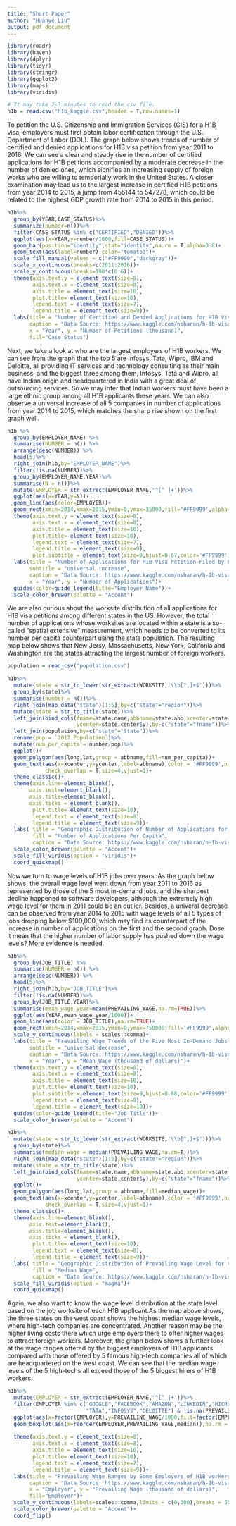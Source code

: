 ```yaml
---
title: "Short Paper"
author: "Huanye Liu"
output: pdf_document
---
```



```r
library(readr)
library(haven)
library(dplyr)
library(tidyr)
library(stringr)
library(ggplot2)
library(maps)
library(viridis)
```




```r
# It may take 2-3 minutes to read the csv file.
h1b = read.csv("h1b_kaggle.csv",header = T,row.names=1)
```
\pagebreak
        
To petition the U.S. Citizenship and Immigration Services (CIS) for a H1B visa, employers must first obtain labor certification through the U.S. Department of Labor (DOL). The graph below shows trends of number of certified and denied applications for H1B visa petition from year 2011 to 2016. We can see a clear and steady rise in the number of certified applications for H1B petitions accompanied by  a moderate decrease in the number of denied ones, which signifies an increasing supply of foreign works who are willing to temporially work in the United States. A closer examination may lead us to the largest increase in certified H1B petitions from year 2014 to 2015, a jump from 455144 to 547278, which could be related to the highest GDP growth rate from 2014 to 2015 in this period.  

```r
h1b%>%
  group_by(YEAR,CASE_STATUS)%>%
  summarize(number=n())%>%
  filter(CASE_STATUS %in% c("CERTIFIED","DENIED"))%>%
  ggplot(aes(x=YEAR,y=number/1000,fill=CASE_STATUS))+
  geom_bar(position="identity",stat="identity",na.rm = T,alpha=0.8)+
  geom_text(aes(label=number),color="tomato3")+
  scale_fill_manual(values = c("#FF9999","darkgray"))+
  scale_x_continuous(breaks=c(2011:2016))+
  scale_y_continuous(breaks=100*c(0:6))+
  theme(axis.text.y = element_text(size=8),
        axis.text.x = element_text(size=8),
        axis.title = element_text(size=10),
        plot.title= element_text(size=10),
        legend.text = element_text(size=7),
        legend.title = element_text(size=9))+
  labs(title = "Number of Certified and Denied Applications for H1B Visa Petition Over Years\n(2011--2016)",
       caption = "Data Source: https://www.kaggle.com/nsharan/h-1b-visa",
       x = "Year", y = "Number of Petitions (thousand)",
       fill="Case Status")
```
\pagebreak
                     
Next, we take a look at who are the largest employers of H1B workers. We can see from the graph that the top 5 are Infosys, Tata, Wipro, IBM and Deloitte, all providing IT services and technology consulting as their main business, and the biggest three among them, Infosys, Tata and Wipro, all have Indian origin and headquartered in India with a great deal of outsourcing services. So we may infer that Indian workers must have been a large ethnic group among all H1B applicants these years. We can also observe a universal increase of all 5 companies in number of applications from year 2014 to 2015, which matches the sharp rise shown on the first graph well. 
```r
h1b %>%
  group_by(EMPLOYER_NAME) %>%
  summarise(NUMBER = n()) %>%
  arrange(desc(NUMBER)) %>%
  head(5)%>%
  right_join(h1b,by="EMPLOYER_NAME")%>%
  filter(!is.na(NUMBER))%>%
  group_by(EMPLOYER_NAME,YEAR)%>%
  summarise(N = n())%>%
  mutate(EMPLOYER = str_extract(EMPLOYER_NAME,'^[^ ]+'))%>%
  ggplot(aes(x=YEAR,y=N))+
  geom_line(aes(color=EMPLOYER))+
  geom_rect(xmin=2014,xmax=2015,ymin=0,ymax=35000,fill='#FF9999',alpha=0.01)+
  theme(axis.text.y = element_text(size=8),
        axis.text.x = element_text(size=8),
        axis.title = element_text(size=10),
        plot.title= element_text(size=10), 
        legend.text = element_text(size=7),
        legend.title = element_text(size=9),
        plot.subtitle = element_text(size=9,hjust=0.67,color='#FF9999'))+
  labs(title = "Number of Applications for H1B Visa Petition Filed by Each of Top 5 Employers of H1B workers Over Years\n(2011--2016)",
       subtitle = "universal increase",
       caption = "Data Source: https://www.kaggle.com/nsharan/h-1b-visa", 
       x = "Year", y = "Number of Applications")+
  guides(color=guide_legend(title="Employer Name"))+
  scale_color_brewer(palette = "Accent")


```
            
\pagebreak            
We are also curious about the worksite distribution of all applications for H1B visa petitions among different states in the US. However, the total number of applications whose worksites are located within a state is a so-called "spatial extensive" measurement, which needs to be converted to its number per capita counterpart using the state population. The resulting map below shows that New Jersy, Massachusetts, New York, Califonia and Washington are the states attracting the largest number of foreign workers.  




```r
population = read_csv("population.csv")
```
```r
h1b%>%
  mutate(state = str_to_lower(str_extract(WORKSITE,'\\b[^,]+$')))%>%
  group_by(state)%>%
  summarise(number = n())%>%
  right_join(map_data("state")[1:5],by=c("state"="region"))%>%
  mutate(state = str_to_title(state))%>%
  left_join(bind_cols(fname=state.name,abbname=state.abb,xcenter=state.center$x,
                      ycenter=state.center$y),by=c("state"="fname"))%>%
  left_join(population,by=c("state"="State"))%>%
  rename(pop = `2017 Population`)%>%
  mutate(num_per_capita = number/pop)%>%
  ggplot()+
  geom_polygon(aes(long,lat,group = abbname,fill=num_per_capita))+
  geom_text(aes(x=xcenter,y=ycenter,label=abbname),color = '#FF9999',na.rm=TRUE,
            check_overlap = T,size=4,vjust=1)+
  theme_classic()+
  theme(axis.line=element_blank(),
       axis.text=element_blank(),
       axis.title=element_blank(),
       axis.ticks = element_blank(),
        plot.title= element_text(size=10),
        legend.text = element_text(size=8),
        legend.title = element_text(size=9))+
  labs( title = "Geographic Distribution of Number of Applications for H1B Visa Petition Per Capita by State\n(summation over period 2011--2016)",
        fill = "Number of Applications Per Capita",
        caption = "Data Source: https://www.kaggle.com/nsharan/h-1b-visa")+
  scale_color_brewer(palette = "Accent")+
  scale_fill_viridis(option = "viridis")+
  coord_quickmap()
```
            
\pagebreak           
Now we turn to wage levels of H1B jobs over years. As the graph below shows, the overall wage level went down from year 2011 to 2016 as represented by those of the 5 most in-demand jobs, and the sharpest decline happened to software developers, although the extremely high wage level for them in 2011 could be an outlier. Besides, a univeral decrease can be observed from year 2014 to 2015 with wage levels of all 5 types of jobs dropping below $100,000, which may find its counterpart of the increase in number of applications on the first and the second graph. Dose it mean that the higher number of labor supply has pushed down the wage levels? More evidence is needed. 

```r
h1b%>%
  group_by(JOB_TITLE) %>%
  summarise(NUMBER = n()) %>%
  arrange(desc(NUMBER)) %>%
  head(5)%>%
  right_join(h1b,by="JOB_TITLE")%>%
  filter(!is.na(NUMBER))%>%
  group_by(JOB_TITLE,YEAR)%>%
  summarise(mean_wage_year=mean(PREVAILING_WAGE,na.rm=TRUE))%>%
  ggplot(aes(YEAR,mean_wage_year/1000))+
  geom_line(aes(color = JOB_TITLE),na.rm=TRUE)+
  geom_rect(xmin=2014,xmax=2015,ymin=0,ymax=750000,fill='#FF9999',alpha=0.02)+
  scale_y_continuous(labels = scales::comma)+
  labs(title = "Prevailing Wage Trends of the Five Most In-Demand Jobs for H1B applicants\n(2011--2016)",
       subtitle = "universal decrease",
       caption = "Data Source: https://www.kaggle.com/nsharan/h-1b-visa", 
       x = "Year", y = "Mean Wage (thousand of dollars)")+
  theme(axis.text.y = element_text(size=8),
        axis.text.x = element_text(size=8),
        axis.title = element_text(size=10),
        plot.title= element_text(size=10),
        plot.subtitle = element_text(size=9,hjust=0.68,color='#FF9999'),
        legend.text = element_text(size=8),
        legend.title = element_text(size=10))+
  guides(color=guide_legend(title="Job Title"))+
  scale_color_brewer(palette = "Accent")
```
            
\pagebreak

```r
h1b%>%
  mutate(state = str_to_lower(str_extract(WORKSITE,'\\b[^,]+$')))%>%
  group_by(state)%>%
  summarise(median_wage = median(PREVAILING_WAGE,na.rm=T))%>%
  right_join(map_data("state")[1:5],by=c("state"="region"))%>%
  mutate(state = str_to_title(state))%>%
  left_join(bind_cols(fname=state.name,abbname=state.abb,xcenter=state.center$x,
                      ycenter=state.center$y),by=c("state"="fname"))%>%
  ggplot()+
  geom_polygon(aes(long,lat,group = abbname,fill=median_wage))+
  geom_text(aes(x=xcenter,y=ycenter,label=abbname),color = '#FF9999',na.rm=TRUE,
            check_overlap = T,size=4,vjust=1)+
  theme_classic()+
  theme(axis.line=element_blank(),
       axis.text=element_blank(),
       axis.title=element_blank(),
       axis.ticks = element_blank(),
        plot.title= element_text(size=10),
        legend.text = element_text(size=8),
        legend.title = element_text(size=9))+
  labs( title = "Geographic Distribution of Prevailing Wage Level for H1B applicants by State\n(median over period 2011--2016)",
        fill = "Median Wage",
        caption = "Data Source: https://www.kaggle.com/nsharan/h-1b-visa")+
  scale_fill_viridis(option = "magma")+
  coord_quickmap()
```
             
Again, we also want to know the wage level distribution at the state level based on the job worksite of each H1B applicant.As the map above shows, the three states on the west coast shows the highest median wage levels, where high-tech companies are concentrated. Another reason may be the higher living costs there which urge employers there to offer higher wages to attract foreign workers. Moreover, the graph below shows a further look at the wage ranges offered by the biggest employers of H1B applicants compared with those offered by 5 famous high-tech companies all of which are headquartered on the west coast. We can see that the median wage levels of the 5 high-techs all exceed those of the 5 biggest hirers of H1B workers. 
       
```r
h1b%>%
  mutate(EMPLOYER = str_extract(EMPLOYER_NAME,'^[^ ]+'))%>%
  filter(EMPLOYER %in% c("GOOGLE","FACEBOOK","AMAZON","LINKEDIN","MICROSOFT","IBM","WIPRO",
                         "TATA","INFOSYS","DELOITTE") & !is.na(PREVAILING_WAGE))%>%
  ggplot(aes(x=factor(EMPLOYER),y=PREVAILING_WAGE/1000,fill=factor(EMPLOYER),alpha=0.4),na.rm=T)+
  geom_boxplot(aes(x=reorder(EMPLOYER,PREVAILING_WAGE,median)),na.rm = T)+
  
  theme(axis.text.y = element_text(size=8),
        axis.text.x = element_text(size=8),
        axis.title = element_text(size=10),
        plot.title= element_text(size=10), 
        legend.text = element_text(size=7),
        legend.title = element_text(size=9))+
  labs(title = "Prevailing Wage Ranges by Some Employers of H1B workers\n(accumulated over 2011--2016)",
       caption = "Data Source: https://www.kaggle.com/nsharan/h-1b-visa", 
       x = "Employer", y = "Prevailing Wage (thousand of dollars)",
       fill="Employer")+
  scale_y_continuous(labels=scales::comma,limits = c(0,300),breaks = 50*c(0:6))+
  scale_color_brewer(palette = "Accent")+
  coord_flip()
  

```








